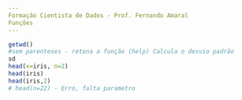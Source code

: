 ```yaml
---
Formação Cientista de Dados - Prof. Fernando Amaral
Funções
---
```


```r
getwd()
#sem parenteses - retona a função (help) Calcula o desvio padrão
sd
head(x=iris, n=2)
head(iris)
head(iris,2)
# head(n=22) - Erro, falta parametro
```
